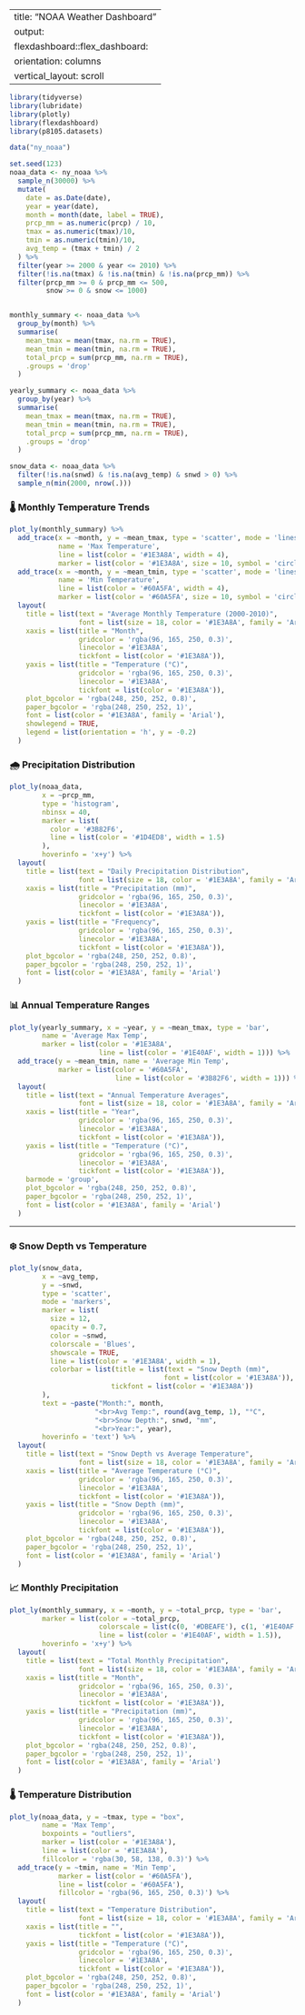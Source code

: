 
---
title: "NOAA Weather Dashboard"
output: 
  flexdashboard::flex_dashboard:
    orientation: columns
    vertical_layout: scroll
---

```r
library(tidyverse)
library(lubridate)
library(plotly)
library(flexdashboard)
library(p8105.datasets)

data("ny_noaa")

set.seed(123)
noaa_data <- ny_noaa %>%
  sample_n(30000) %>% 
  mutate(
    date = as.Date(date),
    year = year(date),
    month = month(date, label = TRUE),
    prcp_mm = as.numeric(prcp) / 10,
    tmax = as.numeric(tmax)/10,
    tmin = as.numeric(tmin)/10,
    avg_temp = (tmax + tmin) / 2
  ) %>% 
  filter(year >= 2000 & year <= 2010) %>%
  filter(!is.na(tmax) & !is.na(tmin) & !is.na(prcp_mm)) %>%
  filter(prcp_mm >= 0 & prcp_mm <= 500,
         snow >= 0 & snow <= 1000)


monthly_summary <- noaa_data %>%
  group_by(month) %>%
  summarise(
    mean_tmax = mean(tmax, na.rm = TRUE),
    mean_tmin = mean(tmin, na.rm = TRUE),
    total_prcp = sum(prcp_mm, na.rm = TRUE),
    .groups = 'drop'
  )

yearly_summary <- noaa_data %>%
  group_by(year) %>%
  summarise(
    mean_tmax = mean(tmax, na.rm = TRUE),
    mean_tmin = mean(tmin, na.rm = TRUE),
    total_prcp = sum(prcp_mm, na.rm = TRUE),
    .groups = 'drop'
  )

snow_data <- noaa_data %>%
  filter(!is.na(snwd) & !is.na(avg_temp) & snwd > 0) %>%
  sample_n(min(2000, nrow(.)))
```

### 🌡️ Monthly Temperature Trends

```r
plot_ly(monthly_summary) %>%
  add_trace(x = ~month, y = ~mean_tmax, type = 'scatter', mode = 'lines+markers',
            name = 'Max Temperature', 
            line = list(color = '#1E3A8A', width = 4), 
            marker = list(color = '#1E3A8A', size = 10, symbol = 'circle')) %>%
  add_trace(x = ~month, y = ~mean_tmin, type = 'scatter', mode = 'lines+markers',
            name = 'Min Temperature', 
            line = list(color = '#60A5FA', width = 4), 
            marker = list(color = '#60A5FA', size = 10, symbol = 'circle')) %>%
  layout(
    title = list(text = "Average Monthly Temperature (2000-2010)", 
                 font = list(size = 18, color = '#1E3A8A', family = 'Arial')),
    xaxis = list(title = "Month", 
                 gridcolor = 'rgba(96, 165, 250, 0.3)',
                 linecolor = '#1E3A8A',
                 tickfont = list(color = '#1E3A8A')),
    yaxis = list(title = "Temperature (°C)", 
                 gridcolor = 'rgba(96, 165, 250, 0.3)',
                 linecolor = '#1E3A8A',
                 tickfont = list(color = '#1E3A8A')),
    plot_bgcolor = 'rgba(248, 250, 252, 0.8)',
    paper_bgcolor = 'rgba(248, 250, 252, 1)',
    font = list(color = '#1E3A8A', family = 'Arial'),
    showlegend = TRUE,
    legend = list(orientation = 'h', y = -0.2)
  )
```

### 🌧️ Precipitation Distribution

```r
plot_ly(noaa_data,
        x = ~prcp_mm,
        type = 'histogram',
        nbinsx = 40,
        marker = list(
          color = '#3B82F6',
          line = list(color = '#1D4ED8', width = 1.5)
        ),
        hoverinfo = 'x+y') %>%
  layout(
    title = list(text = "Daily Precipitation Distribution", 
                 font = list(size = 18, color = '#1E3A8A', family = 'Arial')),
    xaxis = list(title = "Precipitation (mm)", 
                 gridcolor = 'rgba(96, 165, 250, 0.3)',
                 linecolor = '#1E3A8A',
                 tickfont = list(color = '#1E3A8A')),
    yaxis = list(title = "Frequency", 
                 gridcolor = 'rgba(96, 165, 250, 0.3)',
                 linecolor = '#1E3A8A',
                 tickfont = list(color = '#1E3A8A')),
    plot_bgcolor = 'rgba(248, 250, 252, 0.8)',
    paper_bgcolor = 'rgba(248, 250, 252, 1)',
    font = list(color = '#1E3A8A', family = 'Arial')
  )
```

### 📊 Annual Temperature Ranges

```r
plot_ly(yearly_summary, x = ~year, y = ~mean_tmax, type = 'bar',
        name = 'Average Max Temp', 
        marker = list(color = '#1E3A8A',
                      line = list(color = '#1E40AF', width = 1))) %>%
  add_trace(y = ~mean_tmin, name = 'Average Min Temp',
            marker = list(color = '#60A5FA',
                          line = list(color = '#3B82F6', width = 1))) %>%
  layout(
    title = list(text = "Annual Temperature Averages", 
                 font = list(size = 18, color = '#1E3A8A', family = 'Arial')),
    xaxis = list(title = "Year", 
                 gridcolor = 'rgba(96, 165, 250, 0.3)',
                 linecolor = '#1E3A8A',
                 tickfont = list(color = '#1E3A8A')),
    yaxis = list(title = "Temperature (°C)", 
                 gridcolor = 'rgba(96, 165, 250, 0.3)',
                 linecolor = '#1E3A8A',
                 tickfont = list(color = '#1E3A8A')),
    barmode = 'group',
    plot_bgcolor = 'rgba(248, 250, 252, 0.8)',
    paper_bgcolor = 'rgba(248, 250, 252, 1)',
    font = list(color = '#1E3A8A', family = 'Arial')
  )
```

---

### ❄️ Snow Depth vs Temperature

```r
plot_ly(snow_data,
        x = ~avg_temp,
        y = ~snwd,
        type = 'scatter',
        mode = 'markers',
        marker = list(
          size = 12,
          opacity = 0.7,
          color = ~snwd,
          colorscale = 'Blues',
          showscale = TRUE,
          line = list(color = '#1E3A8A', width = 1),
          colorbar = list(title = list(text = "Snow Depth (mm)", 
                                      font = list(color = '#1E3A8A')),
                         tickfont = list(color = '#1E3A8A'))
        ),
        text = ~paste("Month:", month,
                     "<br>Avg Temp:", round(avg_temp, 1), "°C", 
                     "<br>Snow Depth:", snwd, "mm",
                     "<br>Year:", year),
        hoverinfo = 'text') %>%
  layout(
    title = list(text = "Snow Depth vs Average Temperature", 
                 font = list(size = 18, color = '#1E3A8A', family = 'Arial')),
    xaxis = list(title = "Average Temperature (°C)", 
                 gridcolor = 'rgba(96, 165, 250, 0.3)',
                 linecolor = '#1E3A8A',
                 tickfont = list(color = '#1E3A8A')),
    yaxis = list(title = "Snow Depth (mm)", 
                 gridcolor = 'rgba(96, 165, 250, 0.3)',
                 linecolor = '#1E3A8A',
                 tickfont = list(color = '#1E3A8A')),
    plot_bgcolor = 'rgba(248, 250, 252, 0.8)',
    paper_bgcolor = 'rgba(248, 250, 252, 1)',
    font = list(color = '#1E3A8A', family = 'Arial')
  )
```

### 📈 Monthly Precipitation

```r
plot_ly(monthly_summary, x = ~month, y = ~total_prcp, type = 'bar',
        marker = list(color = ~total_prcp,
                      colorscale = list(c(0, '#DBEAFE'), c(1, '#1E40AF')),
                      line = list(color = '#1E40AF', width = 1.5)),
        hoverinfo = 'x+y') %>%
  layout(
    title = list(text = "Total Monthly Precipitation", 
                 font = list(size = 18, color = '#1E3A8A', family = 'Arial')),
    xaxis = list(title = "Month", 
                 gridcolor = 'rgba(96, 165, 250, 0.3)',
                 linecolor = '#1E3A8A',
                 tickfont = list(color = '#1E3A8A')),
    yaxis = list(title = "Precipitation (mm)", 
                 gridcolor = 'rgba(96, 165, 250, 0.3)',
                 linecolor = '#1E3A8A',
                 tickfont = list(color = '#1E3A8A')),
    plot_bgcolor = 'rgba(248, 250, 252, 0.8)',
    paper_bgcolor = 'rgba(248, 250, 252, 1)',
    font = list(color = '#1E3A8A', family = 'Arial')
  )
```

### 🌡️ Temperature Distribution

```r
plot_ly(noaa_data, y = ~tmax, type = "box", 
        name = 'Max Temp', 
        boxpoints = "outliers",
        marker = list(color = '#1E3A8A'),
        line = list(color = '#1E3A8A'),
        fillcolor = 'rgba(30, 58, 138, 0.3)') %>%
  add_trace(y = ~tmin, name = 'Min Temp',
            marker = list(color = '#60A5FA'),
            line = list(color = '#60A5FA'),
            fillcolor = 'rgba(96, 165, 250, 0.3)') %>%
  layout(
    title = list(text = "Temperature Distribution", 
                 font = list(size = 18, color = '#1E3A8A', family = 'Arial')),
    xaxis = list(title = "", 
                 tickfont = list(color = '#1E3A8A')),
    yaxis = list(title = "Temperature (°C)", 
                 gridcolor = 'rgba(96, 165, 250, 0.3)',
                 linecolor = '#1E3A8A',
                 tickfont = list(color = '#1E3A8A')),
    plot_bgcolor = 'rgba(248, 250, 252, 0.8)',
    paper_bgcolor = 'rgba(248, 250, 252, 1)',
    font = list(color = '#1E3A8A', family = 'Arial')
  )
```
